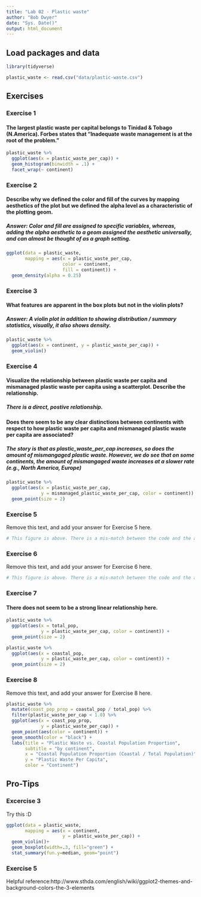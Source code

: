 ```yaml
---
title: "Lab 02 - Plastic waste"
author: "Bob Dwyer"
date: "Sys. Date()"
output: html_document
---
```


## Load packages and data

```r
library(tidyverse) 
```

```r
plastic_waste <- read.csv("data/plastic-waste.csv")
```

## Exercises

### Exercise 1
#### The largest plastic waste per capital belongs to Tinidad & Tobago (N.America). Forbes states that "Inadequate waste management is at the root of the problem."

```r
plastic_waste %>% 
  ggplot(aes(x = plastic_waste_per_cap)) +
  geom_histogram(binwidth = .1) +
  facet_wrap(~ continent)
```

### Exercise 2
#### Describe why we defined the color and fill of the curves by mapping aesthetics of the plot but we defined the alpha level as a characteristic of the plotting geom.
##### Answer: Color and fill are assigned to specific variables, whereas, adding the alpha aesthetic to a geom assigned the aesthetic universally, and can almost be thought of as a graph setting.

```r
ggplot(data = plastic_waste, 
       mapping = aes(x = plastic_waste_per_cap, 
                     color = continent, 
                     fill = continent)) +
  geom_density(alpha = 0.25)
```

### Exercise 3
#### What features are apparent in the box plots but not in the violin plots?
##### Answer: A violin plot in addition to showing distribution / summary statistics, visually, it also shows density.

```r
plastic_waste %>% 
  ggplot(aes(x = continent, y = plastic_waste_per_cap)) +
  geom_violin()
```

### Exercise 4
#### Visualize the relationship between plastic waste per capita and mismanaged plastic waste per capita using a scatterplot. Describe the relationship.
##### There is a direct, postive relationship.

#### Does there seem to be any clear distinctions between continents with respect to how plastic waste per capita and mismanaged plastic waste per capita are associated?
##### The story is that as plastic_waste_per_cap increases, so does the amount of mismangaged plastic waste. However, we do see that on some continents, the amount of mismangaged waste increases at a slower rate (e.g., North America, Europe) 

```r
plastic_waste %>% 
  ggplot(aes(x = plastic_waste_per_cap, 
             y = mismanaged_plastic_waste_per_cap, color = continent)) +
  geom_point(size = 2)
```

### Exercise 5

Remove this text, and add your answer for Exercise 5 here.

```r
# This figure is above. There is a mis-match between the code and the assignement on the website.
```

### Exercise 6

Remove this text, and add your answer for Exercise 6 here.

```r
# This figure is above. There is a mis-match between the code and the assignement on the website.
```

### Exercise 7

#### There does not seem to be a strong linear relationship here.

```r
plastic_waste %>% 
  ggplot(aes(x = total_pop, 
             y = plastic_waste_per_cap, color = continent)) +
  geom_point(size = 2)
```

```r
plastic_waste %>% 
  ggplot(aes(x = coastal_pop, 
             y = plastic_waste_per_cap, color = continent)) +
  geom_point(size = 2)
```

### Exercise 8

Remove this text, and add your answer for Exercise 8 here.

```r
plastic_waste %>% 
  mutate(coast_pop_prop = coastal_pop / total_pop) %>% 
  filter(plastic_waste_per_cap < 1.0) %>% 
  ggplot(aes(x = coast_pop_prop, 
             y = plastic_waste_per_cap)) +
  geom_point(aes(color = continent)) + 
  geom_smooth(color = "black") +
  labs(title = "Plastic Waste vs. Coastal Population Proportion",
       subtitle = "by continent",
       x = "Coastal Population Proportion (Coastal / Total Population)",
       y = "Plastic Waste Per Capita",
       color = "Continent")
```

## Pro-Tips

### Excercise 3

Try this :D
``` r
ggplot(data = plastic_waste, 
       mapping = aes(x = continent, 
                     y = plastic_waste_per_cap)) +
  geom_violin()+
  geom_boxplot(width=.3, fill="green") +
  stat_summary(fun.y=median, geom="point") 
```  

### Exercise 5 

Helpful reference:http://www.sthda.com/english/wiki/ggplot2-themes-and-background-colors-the-3-elements